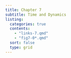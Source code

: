 ```yaml
---
title: Chapter 7
subtitle: Time and Dynamics
listing:
  categories: true
  contents:
    - "links-7.qmd"
    - "fig7-0*.qmd"
  sort: false
  type: grid
---
```

